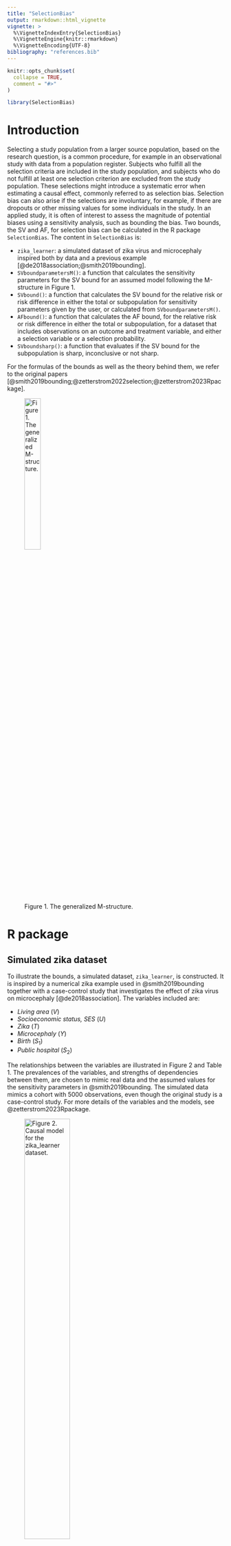 ```yaml
---
title: "SelectionBias"
output: rmarkdown::html_vignette
vignette: >
  %\VignetteIndexEntry{SelectionBias}
  %\VignetteEngine{knitr::rmarkdown}
  %\VignetteEncoding{UTF-8}
bibliography: "references.bib"
---
```


```r
knitr::opts_chunk$set(
  collapse = TRUE,
  comment = "#>"
)
```

```r
library(SelectionBias)
```

# Introduction

Selecting a study population from a larger source population, based on the research question, is a common procedure, for example in an observational study with data from a population register. Subjects who fulfill all the selection criteria are included in the study population, and subjects who do not fulfill at least one selection criterion are excluded from the study population. These selections might introduce a systematic error when estimating a causal effect, commonly referred to as selection bias. Selection bias can also arise if the selections are involuntary, for example, if there are dropouts or other missing values for some individuals in the study. In an applied study, it is often of interest to assess the magnitude of potential biases using a sensitivity analysis, such as bounding the bias. Two bounds, the SV and AF, for selection bias can be calculated in the R package `SelectionBias`. The content in `SelectionBias` is:

* `zika_learner`: a simulated dataset of zika virus and microcephaly inspired both by data and a previous example [@de2018association;@smith2019bounding]. 
* `SVboundparametersM()`: a function that calculates the sensitivity parameters for the SV bound for an assumed model following the M-structure in Figure 1. 
* `SVbound()`: a function that calculates the SV bound for the relative risk or risk difference in either the total or subpopulation for sensitivity parameters given by the user, or calculated from `SVboundparametersM()`.
* `AFbound()`: a function that calculates the AF bound, for the relative risk or risk difference in either the total or subpopulation, for a dataset that includes observations on an outcome and treatment variable, and either a selection variable or a selection probability.
* `SVboundsharp()`: a function that evaluates if the SV bound for the subpopulation is sharp, inconclusive or not sharp.

For the formulas of the bounds as well as the theory behind them, we refer to the original papers [@smith2019bounding;@zetterstrom2022selection;@zetterstrom2023Rpackage].

![Figure 1. The generalized M-structure.](Figures/genM.png){width=30%}


# R package

## Simulated zika dataset

To illustrate the bounds, a simulated dataset, `zika_learner`, is constructed. It is inspired by a numerical zika example used in @smith2019bounding together with a case-control study that investigates the effect of zika virus on microcephaly [@de2018association]. The variables included are: 

* *Living area* $(V)$
* *Socioeconomic status, SES* $(U)$
* *Zika* $(T)$
* *Microcephaly* $(Y)$
* *Birth* $(S_1)$
* *Public hospital* $(S_2)$

The relationships between the variables are illustrated in Figure 2 and Table 1. The prevalences of the variables, and strengths of dependencies between them, are chosen to mimic real data and the assumed values for the sensitivity parameters in @smith2019bounding. The simulated data mimics a cohort with 5000 observations, even though the original study is a case-control study. For more details of the variables and the models, see @zetterstrom2023Rpackage.

![Figure 2. Causal model for the `zika_learner` dataset.](Figures/zikaDag.png){width=50%}

The causal dependencies are generated by the logistic models described in Table 3. 

Table: Table 1. Data generating process for the dataset `zika_learner`. Models generating causal dependencies are logistic, $g(X'\theta)$, for predictor variable $X$ and model parameter $\theta$.

| Model                                 | Coefficients ($\theta$)/Proportions | Function argument    |
| :-----------------------------------: | :---------------------------------: | -------------------: |
| $P(V=1)$                              | $0.85$                              | `Vval`               |
| $P(U=1)$                              | $0.50$                              | `Uval`               |
| $P(T=1|V)=g(V'\theta_T)$              | $(-6.20,1.75)$                      | `Tcoef`              |
| $P(Y=1|T,U)=g[(T,U)'\theta_{Y}]$      | $(-5.20,5.00,-1.00)$                | `Ycoef`              |
| $P(S_1=1|T,U)=g[(V,U,T)'\theta_{S1}]$ | $(1.20,0.00,2.00,-4.00)$            | `Scoef`              |
| $P(S_2=1|T,U)=g[(V,U,T)'\theta_{S1}]$ | $(2.20,0.50,-2.75,0.00)$            | `Scoef`              |

The data was generated in `R`, version 4.2.0, using the package `arm`, version 1.13-1, with the following code:

```r
# Seed.
set.seed(158118)

# Number of observations.
nObs = 5000

# The unmeasured variable, living area (V).
urban = rbinom(nObs, 1, 0.85)

# The treatment variable, zika.
zika_prob = arm::invlogit(-6.2 + 1.75 * urban)
zika = rbinom(nObs, 1, zika_prob)

# The unmeasured variable, SES (U).
SES = rbinom(nObs, 1, 0.5)

# The outcome variable, microcephaly.
mic_ceph_prob = arm::invlogit(-5.2 + 5 * zika - 1 * SES)
mic_ceph = rbinom(nObs, 1, mic_ceph_prob)

# The first selection variable, birth.
birth_prob = arm::invlogit(1.2 - 4 * zika + 2 * SES)
birth = rbinom(nObs, 1, birth_prob)

# The second selection variable, hospital.
hospital_prob = arm::invlogit(2.2 + 0.5 * urban - 2.75 * SES)
hospital = rbinom(nObs, 1, hospital_prob)

# The selection indicator.
sel_ind = birth * hospital
```
The resulting proportions of the `zika_learner` data, for the total dataset, the subset with $S_1=1$ and the subset with $S_1=S_2=1$ are seen in Tables 2-4.

```r
zika_learner2 = zika_learner

zika_learner2$zika = ifelse(zika_learner2$zika==1, "Zika infected", "Not zika infected")

table1::label(zika_learner2$mic_ceph) = "Microcephaly"
table1::label(zika_learner2$urban) = "Living area"
table1::label(zika_learner2$SES) = "SES"

my.render.cont <- function(x) {
  with(table1::stats.apply.rounding(table1::stats.default(x), digits=3, rounding.fn = table1::round_pad), c("",
                                                           "Mean "=sprintf("%s", MEAN)))
}

table1::table1(~ mic_ceph + urban + SES | zika, data=zika_learner2, render.continuous = my.render.cont,
           caption = "Table 2. Proportions for the simulated dataset, by treatment status and overall.")

zika_learner2 = subset(zika_learner2,zika_learner2$birth!=0)

table1::label(zika_learner2$mic_ceph) = "Microcephaly"
table1::label(zika_learner2$urban) = "Living area"
table1::label(zika_learner2$SES) = "SES"

table1::table1(~ mic_ceph + urban + SES | zika, data=zika_learner2, render.continuous = my.render.cont,
       caption = "Table 3. Proportions for the simulated dataset, by treatment status and overall, after the first selection.")

zika_learner2 = subset(zika_learner2,zika_learner2$sel_ind!=0)

table1::label(zika_learner2$mic_ceph) = "Microcephaly"
table1::label(zika_learner2$urban) = "Living area"
table1::label(zika_learner2$SES) = "SES"

table1::table1(~ mic_ceph + urban + SES | zika, data=zika_learner2, render.continuous = my.render.cont,
       caption = "Table 4. Proportions for the simulated dataset, by treatment status and overall, after both selections.")
```
The dataset and data generating process (DGP) can be used to test the functions in `SelectionBias`.


## `SVboundparametersM()`

The sensitivity parameters for the SV bound are calculated for the M-structure, illustrated in Figure 1. The sensitivity parameters are only calculated for an assumed model structure, since they depend on the unobserved variable, *U*. However, the observed probabilities of the outcome, $P(Y=1|T=t,I_S=1)$, $t=0,1$ are inputs since they are used to check if the causal estimand for the assumed DGP is greater or smaller than the observed estimand. The code and the output are:
```r
SVboundparametersM(whichEst = "RR_sub",
                   Vval = matrix(c(1, 0, 0.85, 0.15), ncol = 2),
                   Uval = matrix(c(1, 0, 0.5, 0.5), ncol = 2),
                   Tcoef = c(-6.2, 1.75),
                   Ycoef = c(-5.2, 5.0, -1.0),
                   Scoef = matrix(c(1.2, 2.2, 0.0, 0.5,
                                    2.0, -2.75, -4.0, 0.0),
                                  ncol = 4),
                   Mmodel = "L",
                   pY1_T1_S1 = 0.286,
                   pY1_T0_S1 = 0.004)
```
The first argument is `whichEst`, where the user inputs the causal estimand of interest. It must be one of the four `RR_tot`, `RD_tot`, `RR_sub` or `RD_sub`. Second, the argument `Vval` takes the matrix for *V* as input. The first column contains the values that *V* can take, and the second column contains the corresponding probabilities. In this example, *V* is binary, so the first two elements in the matrix are 1 and 0. However, any discrete *V* can be used. An approximation of a continuous *V* can be used, if it is discretized. The third argument is `Uval`, which takes the matrix for *U* as input. The matrix *U* has a similar structure as *V*. The fourth argument is `Tcoef`, containing the coefficients used in the model for *T*. The first entry in `Tcoef` is the intercept of the model, and the second the slope for *V*. The fifth argument is `Ycoef`, containing the coefficient vector for the outcome model, where the first entry is the intercept, the second the slope coefficient for *T* and third is the slope coefficient for *U*. The sixth argument is `Scoef`. `Scoef` is the coefficient matrix for the selection variables. The number of rows is equal to the number of selection variables, and the number of columns is equal to four. The columns represent the intercept, and slope coefficients for *V*, *U* and *T*, respectively. A summary of the code notation is seen in the last column of Table 3. The seventh argument is `Mmodel`, which indicates whether the models in the M-structure are probit (`Mmodel = "P"`)  or logit (`Mmodel = "L"`). The eigth and ninth arguments are `pY1_T1_S1` and `pY1_T0_S1`. They are the observed probabilities $P(Y=1|T=1,I_S=1)$ and $P(Y=1|T=0,I_S=1)$. The output is the sensitivity parameters for SV bound and an indicator stating if the bias is negative and the coding for the treatment has been reversed.

In the zika example, the estimand of interest is the relative risk in the subpopulation, `whichEst = RR_sub`, the DGP is found in Table 1, logistic models are used in the DGP and the probabilities are found in Table 4.The output is $RR_{TU|S=1}=2.33$ and $RR_{UY|S=1}=2.71$, which gives $BF_U=1.56$, and the treatment coding is reversed.

## `SVbound()`

The SV bound can be calculated using the function `SVbound()`. The first argument is `whichEst`, indicating the causal estimand of interest (`RR_tot`, `RD_tot`, `RR_sub` or `RD_sub`). The subsequent arguments are the sensitivity parameters provided by the user. The default value for all sensitivity parameters are `NULL`, and the user must then specify numeric values on the sensitivity parameters that are necessary for the bound for the chosen estimand. The sensitivity parameter can either be calculated using `SVboundparametersM()`, or found elsewhere. For sensitivity parameters found elsewhere, `SVbound()` is not restricted to the M-structure. However, the necessary assumptions for the SV bound must still be fulfilled [@smith2019bounding]. The output is the SV bound. The code and output are:
```r
SVbound(whichEst = "RR_sub",
        RR_UY_S1 = 2.71,
        RR_TU_S1 = 2.33)
```
As before in the zika example, the causal estimand is the relative risk in the subpopulation, `whichEst = RR_sub`. The sensitivity parameters are $RR_{UY|S=1}=2.71$ and $RR_{TU|S=1}=2.33$, calculated above in `SVboundparametersM()`, which gives an SV bound equal to 1.56. If the causal estimand is underestimated, the recoding of the treatment must be done manually.


## `AFbound()`

The AF bound is calcualted using the function `AFbound()`. The first argument is the causal estimand of interest (`RR_tot`, `RD_tot`, `RR_sub` or `RD_sub`). The second argument is `outcome`, where the user inputs the obesrved numeric vector with the outcome variable. The third argument is `treatment`, where the user inputs the observed treatment vector. The fourth argument is `selection`, where the user can either input the observed selection vector, or the selection probability. The output is the AF bound. The code and output are:
```r
attach(zika_learner)

AFbound(whichEst = "RR_sub",
        outcome = mic_ceph,
        treatment = 1 - zika,
        selection = sel_ind)
```
Similar to before, `whichEst = "RR_sub"`. Furthermore, the outcome, treatment, and selection are the variables microcephaly, zika and the selection indicator. The coding of the treatment is manually reversed if needed. The output is the AF bound, which is 3.50 in this example.

In the above example, all observations are included in the vectors, even those with $I_S=0$. However, if data is not available for those subjects with $I_S=0$, as could be the case with missing data, one can input the selection probability instead of the vector with the selection indicator variable. In this example, the selection probability is calculated as
```r
mean(sel_ind)
```
The code and output are:
```r
AFbound(whichEst = "RR_sub",
        outcome = mic_ceph[sel_ind == 1],
        treatment = 1 - zika[sel_ind == 1], 
        selection = mean(sel_ind))
```
When using the selection probability instead of the selection indicator variable, the other two vectors must be restricted to only include subjects with $I_S=1$. The result is the same for both functions, since, in this example, the selection probability is calculated from the complete dataset.


## `SVboundsharp()`

The sharpness of an SV bound can be evaluated using `SVboundsharp()` [@zetterstrom2023Rpackage]. The first argument, `BF_U`, is the value of $BF_U$ which can be calculated using `SVboundparametersM`. The second argument, `pY1_T0_S1`, is the probability $P(Y=1|T=0,I_S=1)$. Next, there are two optional arguments, `SVbound` and `AFbound`. These are not necessary to check if the SV bound is sharp, or if it is inconclusive, but they are necessary if the user wants to check if the bound is *not* sharp. If `SVbound` and `AFbound` are provided, the output is a string stating if the SV bound is sharp, inconclusive or not sharp. However, if they are not provided, the output is a string stating whether the SV bound is sharp or inconclusive. The code and output are:
```r
SVboundsharp(BF_U = 1.56,
             pY1_T0_S1 = 0.27,
             SVbound = 1.56,
             AFbound = 3.5)
```
In the zika example, $BF_U=1.56$, $P(Y=1|T=0,I_S=1)=0.27$ (calculated from the `zika_learner`), and the SV and AF bounds are 1.56 and 3.5. Note that if the causal estimand is underestimated, the recoding of the treatment has to be done manually. In this setting, the SV bound is sharp. As before, the bias is negative, and we have reversed the coding of the treatment.

# References
